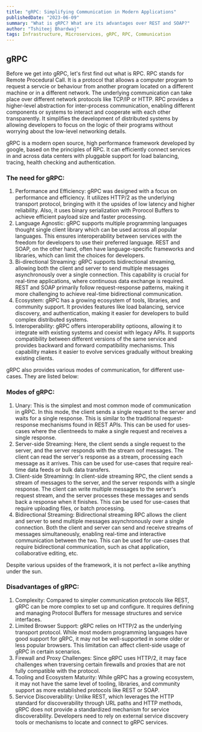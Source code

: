 ```yaml
---
title: "gRPC: Simplifying Communication in Modern Applications"
publishedDate: "2023-06-09"
summary: "What is gRPC? What are its advantages over REST and SOAP?"
author: "Tshiteej Bhardwaj"
tags: Infrastructure, Microservices, gRPC, RPC, Communication
---
```


## gRPC

Before we get into gRPC, let's first find out what is RPC.
RPC stands for Remote Procedural Call. It is a protocol that alloows a computer program to request a servcie or behaviour from another program located on a different machine or in a different network. The underlying communication can take place over different network protocols like TCP/IP or HTTP.
RPC provides a higher-level abstraction for inter-process communication, enabling different components or systems to interact and cooperate with each other transparently. It simplifies the development of distributed systems by allowing developers to focus on the logic of their programs without worrying about the low-level networking details.

gRPC is a modern open source, high performance framework developed by google, based on the principles of RPC. It can efficiently connect services in and across data centers with pluggable support for load balancing, tracing, health checking and authentication.

### The need for gRPC:

1. Performance and Efficiency: gRPC was designed with a focus on performance and efficiency. It utilizes HTTP/2 as the underlying transport protocol, bringing with it the upsides of low latency and higher reliability. Also, it uses binary serialization with Prorocol Buffers to achieve efficient payload size and faster processing.
2. Language Agnostic: gRPC supports multiple programming languages thought single client library which can be used across all popular languages. This ensures interoperability between services with the freedom for developers to use their preferred language. REST and SOAP, on the other hand, often have language-specific frameworks and libraries, which can limit the choices for developers.
3. Bi-directional Streaming: gRPC supports bidirectional streaming, allowing both the client and server to send multiple messages asynchronously over a single connection. This capability is crucial for real-time applications, where continuous data exchange is required. REST and SOAP primarily follow request-response patterns, making it more challenging to achieve real-time bidirectional communication.
4. Ecosystem: gRPC has a growing ecosystem of tools, libraries, and community support. It provides features like load balancing, service discovery, and authentication, making it easier for developers to build complex distributed systems.
5. Interoperability: gRPC offers interoperability optioons, allowing it to integrate with existing systems and coexist with legacy APIs. It supports compatibility between different versions of the same service and provides backward and forward compatibility mechanisms. This capability makes it easier to evolve services gradually without breaking existing clients.

gRPC also provides various modes of communication, for different use-cases. They are listed below:

### Modes of gRPC:

1. Unary: This is the simplest and most common mode of communication in gRPC. In this mode, the client sends a single request to the server and waits for a single response. This is similar to the traditional request-response mechanisms found in REST APIs. This can be used for uses-cases where the clientneeds to make a single request and receives a single response.
2. Server-side Streaming: Here, the client sends a single request to the server, and the server responds with the stream oof messages. The client can read the server's response as a stream, processing each message as it arrives. This can be used for use-cases that require real-time data feeds or bulk data transfers.
3. Client-side Streaminng: In client-side streaming RPC, the client sends a stream of messages to the server, and the server responds with a single response. The client can write multiple messages to the server's request stream, and the server processes these messages and sends back a response when it finishes. This can be used for use-cases that require uploading files, or batch processing.
4. Bidirectional Streaming: Bidirectional streaming RPC allows the client and server to send multiple messages asynchronously over a single connection. Both the client and server can send and receive streams of messages simultaneously, enabling real-time and interactive communication between the two. This can be used for use-cases that require bidirectional communication, such as chat application, collaborative editing, etc.

Despite various upsides of the framework, it is not perfect a=like anything under the sun.

### Disadvantages of gRPC:

1. Complexity: Compared to simpler communication protocols like REST, gRPC can be more complex to set up and configure. It requires defining and managing Protocol Buffers for message structures and service interfaces.
2. Limited Browser Support: gRPC relies on HTTP/2 as the underlying transport protocol. While most modern programming languages have good support for gRPC, it may not be well-supported in some older or less popular browsers. This limitation can affect client-side usage of gRPC in certain scenarios.
3. Firewall and Proxy Challenges: Since gRPC uses HTTP/2, it may face challenges when traversing certain firewalls and proxies that are not fully compatible with the protocol.
4. Tooling and Ecosystem Maturity: While gRPC has a growing ecosystem, it may not have the same level of tooling, libraries, and community support as more established protocols like REST or SOAP.
5. Service Discoverability: Unlike REST, which leverages the HTTP standard for discoverability through URL paths and HTTP methods, gRPC does not provide a standardized mechanism for service discoverability. Developers need to rely on external service discovery tools or mechanisms to locate and connect to gRPC services.